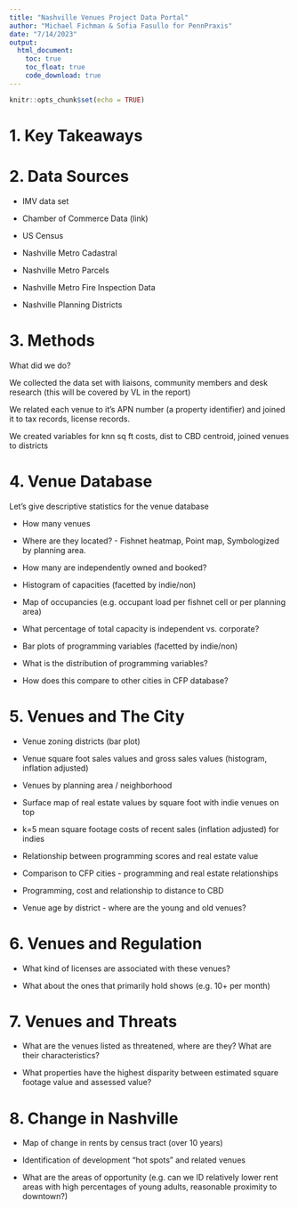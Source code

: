 ```yaml
---
title: "Nashville Venues Project Data Portal"
author: "Michael Fichman & Sofia Fasullo for PennPraxis"
date: "7/14/2023"
output: 
  html_document:
    toc: true
    toc_float: true
    code_download: true
---
```


```r
knitr::opts_chunk$set(echo = TRUE)
```

# 1. Key Takeaways

# 2. Data Sources

- IMV data set

- Chamber of Commerce Data (link)

- US Census

- Nashville Metro Cadastral

- Nashville Metro Parcels

- Nashville Metro Fire Inspection Data

- Nashville Planning Districts

# 3. Methods

What did we do?

We collected the data set with liaisons, community members and desk research (this will be covered by VL in the report)

We related each venue to it's APN number (a property identifier) and joined it to tax records, license records.

We created variables for knn sq ft costs, dist to CBD centroid, joined venues to districts

# 4. Venue Database

Let's give descriptive statistics for the venue database

- How many venues

- Where are they located? - Fishnet heatmap, Point map, Symbologized by planning area.

- How many are independently owned and booked?

- Histogram of capacities (facetted by indie/non)

- Map of occupancies (e.g. occupant load per fishnet cell or per planning area)

- What percentage of total capacity is independent vs. corporate?

- Bar plots of programming variables (facetted by indie/non)

- What is the distribution of programming variables?

- How does this compare to other cities in CFP database?

# 5. Venues and The City

- Venue zoning districts (bar plot)

- Venue square foot sales values and gross sales values (histogram, inflation adjusted)

- Venues by planning area / neighborhood

- Surface map of real estate values by square foot with indie venues on top

- k=5 mean square footage costs of recent sales (inflation adjusted) for indies

- Relationship between programming scores and real estate value

- Comparison to CFP cities - programming and real estate relationships

- Programming, cost and relationship to distance to CBD

- Venue age by district - where are the young and old venues?

# 6. Venues and Regulation

- What kind of licenses are associated with these venues?

- What about the ones that primarily hold shows (e.g. 10+ per month)

# 7. Venues and Threats

- What are the venues listed as threatened, where are they? What are their characteristics?

- What properties have the highest disparity between estimated square footage value and assessed value?

# 8. Change in Nashville

- Map of change in rents by census tract (over 10 years)

- Identification of development "hot spots" and related venues

- What are the areas of opportunity (e.g. can we ID relatively lower rent areas with high percentages of young adults, reasonable proximity to downtown?)